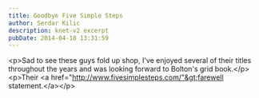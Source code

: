 ```yaml
---
title: Goodbye Five Simple Steps
author: Serdar Kilic
description: knet-v2 excerpt
pubDate: 2014-04-18 13:31:59
---
```


&lt;p&gt;Sad to see these guys fold up shop, I've enjoyed several of their titles throughout the years and was looking forward to Bolton's grid book.&lt;/p&gt;&lt;p&gt;Their &lt;a href="http://www.fivesimplesteps.com/"&gt;farewell statement.&lt;/a&gt;&lt;/p&gt;